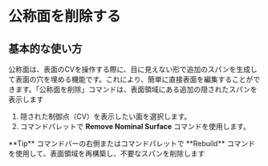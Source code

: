 
# 公称面を削除する

<Reference shortcut="" command="Remove Nominal Surface" button="" />

## 基本的な使い方
公称面は、表面のCVを操作する際に、目に見えない形で追加のスパンを生成して表面の穴を埋める機能です。これにより、簡単に直接表面を編集することができます。「公称面を削除」コマンドは、表面領域にある追加の隠されたスパンを表示します

1. 隠された制御点（CV）を表示したい面を選択します。
2. コマンドパレットで **Remove Nominal Surface** コマンドを使用します。

<VideoPlayer fileName="remove-nominal-surface"/>

<Callout type="info" emoji="💡">
    **Tip**
    コマンドバーの右側またはコマンドパレットで **Rebuild** <ButtonIcon type="button-rebuild"/> コマンドを使用して、表面領域を再構築し、不要なスパンを削除します
<VideoPlayer fileName="rebuild-surface-nominal-surface-example"/>
</Callout>